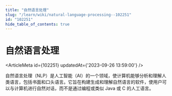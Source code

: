 ```yaml
---
title: "自然语言处理"
slug: "/learn/wiki/natural-language-processing--102251"
id: "102251"
hide_table_of_contents: true
---
```



# 自然语言处理

<ArticleMeta id={102251} updatedAt={'2023-09-26 13:59:00'} />
<div className='border-solid border-b border-t-0 my-4 border-[var(--ifm-color-gray-300)]' />

自然语言处理（NLP）是人工智能（AI）的一个领域，使计算机能够分析和理解人类语言，包括书面和口头语言。它旨在构建生成和理解自然语言的软件，使用户可以与计算机进行自然对话，而不是通过编程或类似 Java 或 C 的人工语言。
